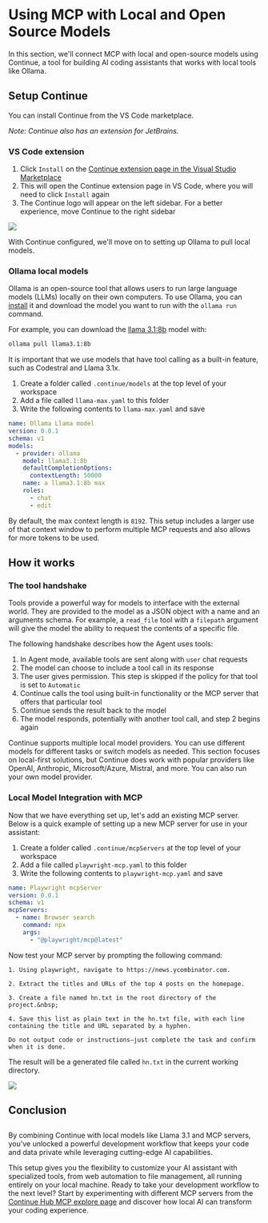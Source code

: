 # Using MCP with Local and Open Source Models

In this section, we'll connect MCP with local and open-source models using
Continue, a tool for building AI coding assistants that works with local tools
like Ollama.

## Setup Continue

You can install Continue from the VS Code marketplace.

*Note: Continue also has an extension for JetBrains.*

### VS Code extension

1. Click `Install` on the [Continue extension page in the Visual Studio Marketplace](https://marketplace.visualstudio.com/items?itemName=Continue.continue)
2. This will open the Continue extension page in VS Code, where you will need to click `Install` again
3. The Continue logo will appear on the left sidebar. For a better experience, move Continue to the right sidebar

![](https://images.type.ai/img_9FWEqi6ArNvSvOLbCB.gif)

With Continue configured, we'll move on to setting up Ollama to pull local models.

### Ollama local models

Ollama is an open-source tool that allows users to run large language models (LLMs)
locally on their own computers. To use Ollama, you can [install](https://ollama.com/download) it and
download the model you want to run with the `ollama run` command.

For example, you can download the [llama 3.1:8b](https://ollama.com/models/llama-3:1b) model with:

```bash
ollama pull llama3.1:8b
```

It is important that we use models that have tool calling as a built-in feature, such as Codestral and Llama 3.1x.

1. Create a folder called `.continue/models` at the top level of your workspace
2. Add a file called `llama-max.yaml` to this folder
3. Write the following contents to `llama-max.yaml` and save

```yaml
name: Ollama Llama model
version: 0.0.1
schema: v1
models:
  - provider: ollama
    model: llama3.1:8b
    defaultCompletionOptions:
      contextLength: 50000
    name: a llama3.1:8b max
    roles:
      - chat
      - edit
```

By default, the max context length is `8192`. This setup includes a larger use of
that context window to perform multiple MCP requests and also allows for more
tokens to be used.

## How it works

### The tool handshake

Tools provide a powerful way for models to interface with the external world.
They are provided to the model as a JSON object with a name and an arguments
schema. For example, a `read_file` tool with a `filepath` argument will give the
model the ability to request the contents of a specific file.

The following handshake describes how the Agent uses tools:

1. In Agent mode, available tools are sent along with `user` chat requests
2. The model can choose to include a tool call in its response
3. The user gives permission. This step is skipped if the policy for that tool is set to `Automatic`
4. Continue calls the tool using built-in functionality or the MCP server that offers that particular tool
5. Continue sends the result back to the model
6. The model responds, potentially with another tool call, and step 2 begins again

Continue supports multiple local model providers. You can use different models
for different tasks or switch models as needed. This section focuses on
local-first solutions, but Continue does work with popular providers
like OpenAI, Anthropic, Microsoft/Azure, Mistral, and more. You can also run
your own model provider.

### Local Model Integration with MCP

Now that we have everything set up, let's add an existing MCP server. Below is a quick example of setting up a new MCP server for use in your assistant:

1. Create a folder called `.continue/mcpServers` at the top level of your workspace
2. Add a file called `playwright-mcp.yaml` to this folder
3. Write the following contents to `playwright-mcp.yaml` and save

```yaml
name: Playwright mcpServer
version: 0.0.1
schema: v1
mcpServers:
  - name: Browser search
    command: npx
    args:
      - "@playwright/mcp@latest"
```

Now test your MCP server by prompting the following command:

```
1. Using playwright, navigate to https://news.ycombinator.com.

2. Extract the titles and URLs of the top 4 posts on the homepage.

3. Create a file named hn.txt in the root directory of the project.&nbsp;

4. Save this list as plain text in the hn.txt file, with each line containing the title and URL separated by a hyphen.

Do not output code or instructions—just complete the task and confirm when it is done.
```

The result will be a generated file called `hn.txt` in the current working directory.

![](https://images.type.ai/img_o3z9i3HnFJNfCm9bgu.png)

## Conclusion

##

By combining Continue with local models like Llama 3.1 and MCP servers, you've
unlocked a powerful development workflow that keeps your code and data private
while leveraging cutting-edge AI capabilities. 

This setup gives you the flexibility to customize your AI assistant with
specialized tools, from web automation to file management, all running entirely
on your local machine. Ready to take your development workflow to the next
level? Start by experimenting with different MCP servers from the [Continue Hub
MCP explore page](https://hub.continue.dev/explore/mcp) and discover how
local AI can transform your coding experience.